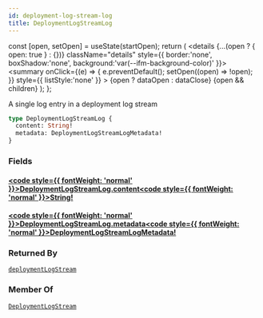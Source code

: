 ```yaml
---
id: deployment-log-stream-log
title: DeploymentLogStreamLog
---
```









  const [open, setOpen] = useState(startOpen);
  return (
    <details {...(open ? { open: true } : {})} className="details" style={{ border:'none', boxShadow:'none', background:'var(--ifm-background-color)' }}>
      <summary
        onClick={(e) => {
          e.preventDefault();
          setOpen((open) => !open);
        }}
        style={{ listStyle:'none' }}
      >
      {open ? dataOpen : dataClose}
      </summary>
      {open && children}
    </details>
  );
};








A single log entry in a deployment log stream


```graphql
type DeploymentLogStreamLog {
  content: String!
  metadata: DeploymentLogStreamLogMetadata!
}
```




### Fields

#### [<code style={{ fontWeight: 'normal' }}>DeploymentLogStreamLog.<b>content</b></code>](#)<Bullet />[<code style={{ fontWeight: 'normal' }}><b>String!</b></code>](/swapi/types/scalars/string.mdx) <Badge class="badge badge--secondary badge--non_null" text="non-null"/> <Badge class="badge badge--secondary " text="scalar"/> 



#### [<code style={{ fontWeight: 'normal' }}>DeploymentLogStreamLog.<b>metadata</b></code>](#)<Bullet />[<code style={{ fontWeight: 'normal' }}><b>DeploymentLogStreamLogMetadata!</b></code>](/swapi/types/objects/deployment-log-stream-log-metadata.mdx) <Badge class="badge badge--secondary badge--non_null" text="non-null"/> <Badge class="badge badge--secondary " text="object"/> 







### Returned By

[`deploymentLogStream`](/swapi/operations/subscriptions/deployment-log-stream.mdx)  <Badge class="badge badge--secondary badge--relation" text="subscription"/>

### Member Of

[`DeploymentLogStream`](/swapi/types/objects/deployment-log-stream.mdx)  <Badge class="badge badge--secondary badge--relation" text="object"/>